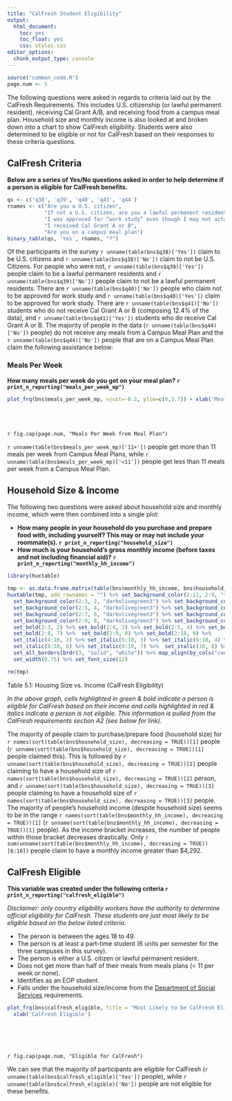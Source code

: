 ```yaml
---
title: "CalFresh Student Eligibility"
output: 
  html_document: 
    toc: yes
    toc_float: yes
    css: styles.css
editor_options: 
  chunk_output_type: console
---
```


```r
source("common_code.R")
page.num <- 5
```

The following questions were asked in regards to criteria laid out by the CalFresh Requirements. This includes U.S. citizenship (or lawful permanent resident), receiving Cal Grant A/B, and receiving food from a campus meal plan. Household size and monthly income is also looked at and broken down into a chart to show CalFresh eligibility. Students were also determined to be eligible or not for CalFresh based on their responses to these criteria questions.

## CalFresh Criteria
**Below are a series of Yes/No questions asked in order to help determine if a person is eligible for CalFresh benefits.**
```r
qs <- c('q38', 'q39', 'q40', 'q41', 'q44')
rnames <- c("Are you a U.S. citizen", 
            "If not a U.S. citizen, are you a lawful permanent resident (i.e. have a 'green card')",
            "I was approved for “work study” even though I may not actually have a work study job placement",
            "I received Cal Grant A or B",
            "Are you on a campus meal plan")
binary_table(qs, 'Yes', rnames, "?")
```
Of the participants in the survey `r unname(table(bns$q38)['Yes'])` claim to be U.S. citizens and `r unname(table(bns$q38)['No'])` claim to not be U.S. Citizens. For people who were not, `r unname(table(bns$q39)['Yes'])` people claim to be a lawful permanent residents and `r unname(table(bns$q39)['No'])` people claim to not be a lawful permanent residents. There are `r unname(table(bns$q40)['No'])` people who claim not to be approved for work study and `r unname(table(bns$q40)['Yes'])` claim to be approved for work study. There are `r unname(table(bns$q41)['No'])` students who do not receive Cal Grant A or B (composing 12.4% of the data), and `r unname(table(bns$q41)['Yes'])` students who do receive Cal Grant A or B. The majority of people in the data (`r unname(table(bns$q44)['No'])` people) do not receive any meals from a Campus Meal Plan and the `r unname(table(bns$q44)['No'])` people that are on a Campus Meal Plan claim the following assistance below:

### Meals Per Week
**How many meals per week do you get on your meal plan? `r print_n_reporting("meals_per_week_mp")`**

<div class = "row">
<div class = "col-md-6">
```r
plot_frq(bns$meals_per_week_mp, vjust=-0.2, ylim=c(0,3.7)) + xlab('Meals Per Week')
```
</div>
  
<div class = "col-md-5">
<br><br><br>`r fig.cap(page.num, "Meals Per Week from Meal Plan")` <br> 

`r unname(table(bns$meals_per_week_mp)['11+'])` people get more than 11 meals per week from Campus Meal Plans, while `r unname(table(bns$meals_per_week_mp)['<11'])` people get less than 11 meals per week from a Campus Meal Plan.
</div>
</div>


## Household Size & Income
The following two questions were asked about household size and monthly income, which were then combined into a single plot:

- **How many people in your household do you purchase and prepare food with, including yourself? This may or may not include your roommate(s). `r print_n_reporting("household_size")`**
- **How much is your household's gross monthly income (before taxes and not including financial aid)? `r print_n_reporting("monthly_hh_income")`**

```r
library(huxtable)

tmp <- as.data.frame.matrix(table(bns$monthly_hh_income, bns$household_size))
huxtable(tmp, add_rownames = "") %>% set_background_color(2:11, 2:9, "tomato") %>%
  set_background_color(2:3, 2, "darkolivegreen3") %>% set_background_color(2:4, 3, "darkolivegreen3") %>% 
  set_background_color(2:5, 4, "darkolivegreen3") %>% set_background_color(2:6, 5, "darkolivegreen3") %>% 
  set_background_color(2:7, 6, "darkolivegreen3") %>% set_background_color(2:8, 7, "darkolivegreen3") %>% 
  set_background_color(2:9, 8, "darkolivegreen3") %>% set_background_color(2:10, 9, "darkolivegreen3") %>% 
  set_bold(2:3, 2) %>% set_bold(2:4, 3) %>% set_bold(2:5, 4) %>% set_bold(2:6, 5) %>% set_bold(2:7, 6) %>% 
  set_bold(2:8, 7) %>%  set_bold(2:9, 8) %>% set_bold(2:10, 9) %>% 
  set_italic(4:10, 2) %>% set_italic(5:10, 3) %>% set_italic(6:10, 4) %>% set_italic(7:10, 5) %>% 
  set_italic(8:10, 6) %>% set_italic(9:10, 7) %>%  set_italic(10, 8) %>% set_italic(11, 9) %>%
  set_all_borders(brdr(3, "solid", "white")) %>% map_align(by_cols("center")) %>%
  set_width(0.75) %>% set_font_size(12)

rm(tmp)
```
Table 5.1: Housing Size vs. Income (CalFresh Eligibility)

*In the above graph, cells highlighted in green & bold indicate a person is eligible for CalFresh based on their income and cells highlighted in red & italics indicate a person is not eligible. This information is pulled from the CalFresh requirements section A2 (see below for link).*

The majority of people claim to purchase/prepare food (household size) for `r names(sort(table(bns$household_size), decreasing = TRUE))[1]` people (`r unname(sort(table(bns$household_size), decreasing = TRUE))[1]` people claimed this). This is followed by `r unname(sort(table(bns$household_size), decreasing = TRUE))[2]` people claiming to have a household size of `r names(sort(table(bns$household_size), decreasing = TRUE))[2]` person, and `r unname(sort(table(bns$household_size), decreasing = TRUE))[3]` people claiming to have a household size of `r names(sort(table(bns$household_size), decreasing = TRUE))[3]` people. The majority of people's household income (despite household size) seems to be in the range `r names(sort(table(bns$monthly_hh_income), decreasing = TRUE))[1]` (`r unname(sort(table(bns$monthly_hh_income), decreasing = TRUE))[1]` people). As the income bracket increases, the number of people within those bracket decreases drastically. Only `r sum(unname(sort(table(bns$monthly_hh_income), decreasing = TRUE))[6:10])` people claim to have a monthly income greater than \$4,292.

## CalFresh Eligible
**This variable was created under the following criteria `r print_n_reporting("calfresh_eligible")`**

*Disclaimer: only country eligibility workers have the authority to determine official eligibility for CalFresh. These students are just most likely to be eligible based on the below listed criteria.*

- The person is between the ages 18 to 49.  
- The person is at least a part-time student (6 units per semester for the three campuses in this survey).  
- The person is either a U.S. citizen or lawful permanent resident.  
- Does not get more than half of their meals from meals plans (< 11 per week or none).  
- Identifies as an EOP student.  
- Falls under the household size/income from the [Department of Social Services](https://www.cdss.ca.gov/inforesources/cdss-programs/calfresh/eligibility-and-issuance-requirements#income) requirements.

<div class = "row">
<div class = "col-md-6">
```r
plot_frq(bns$calfresh_eligible, title = "Most Likely to be CalFresh Eligible", ylim=c(0,330)) + 
  xlab('CalFresh Eligible')
```
</div>
  
<div class = "col-md-5">
<br><br><br><br>`r fig.cap(page.num, "Eligible for CalFresh")` <br> 

We can see that the majority of participants are eligible for CalFresh (`r unname(table(bns$calfresh_eligible)['Yes'])` people), while `r unname(table(bns$calfresh_eligible)['No'])` people are not eligible for these benefits.
</div>
</div>


